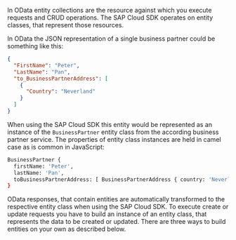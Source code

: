 In OData entity collections are the resource against which you execute requests and CRUD operations.
The SAP Cloud SDK operates on entity classes, that represent those resources.

In OData the JSON representation of a single business partner could be something like this:

```json
{
  "FirstName": "Peter",
  "LastName": "Pan",
  "to_BusinessPartnerAddress": [
    {
      "Country": "Neverland"
    }
  ]
}
```

When using the SAP Cloud SDK this entity would be represented as an instance of the `BusinessPartner` entity class from the according business partner service.
The properties of entity class instances are held in camel case as is common in JavaScript:

```bash
BusinessPartner {
  firstName: 'Peter',
  lastName: 'Pan',
  toBusinessPartnerAddress: [ BusinessPartnerAddress { country: 'Neverland' } ]
}
```

OData responses, that contain entities are automatically transformed to the respective entity class when using the SAP Cloud SDK.
To execute create or update requests you have to build an instance of an entity class, that represents the data to be created or updated.
There are three ways to build entities on your own as described below.
